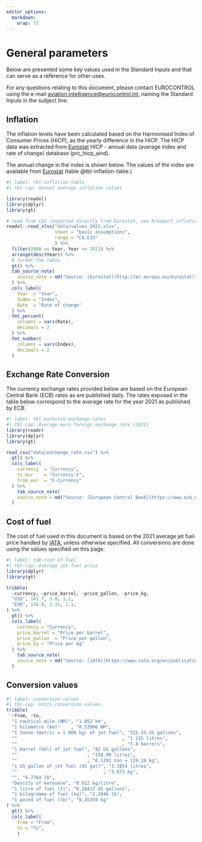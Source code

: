 ```yaml
---
editor_options: 
  markdown: 
    wrap: 72
---
```


# General parameters {#conversions .unnumbered}

Below are presented some key values used in the Standard Inputs and that can serve as a reference for other uses.

For any questions relating to this document, please contact EUROCONTROL
using the e-mail
[aviation.intelligence\@eurocontrol.int](mailto:aviation.intelligence@eurocontrol.int?subject=Standard%20inputs),
naming the Standard Inputs in the subject line.

## Inflation {#inflation .unnumbered}

The inflation levels have been calculated based on the Harmonised Index
of Consumer Prices (HICP), as the yearly difference in the HICP. The
HICP data was extracted from [Eurostat](http://ec.europa.eu/eurostat)
HICP - annual data (average index and rate of change) database
(prc_hicp_aind).

The annual change in the index is shown below. The values of the index
are available from [Eurostat](http://ec.europa.eu/eurostat) (table
@tbl-inflation-table.)

```r
#| label: tbl-inflation-table
#| tbl-cap: Annual average inflation values

library(readxl)
library(dplyr)
library(gt)

# read from CSV (exported directly from Eurostat, see R/export_inflation.R)
readxl::read_xlsx("data/values_2022.xlsx",
                  sheet = "basic assumptions",
                  range = "C6:E33" 
                  ) %>%
  filter(2000 <= Year, Year <= 2021) %>%
  arrange(desc(Year)) %>% 
  # format the table
  gt() %>%
  tab_source_note(
    source_note = md("Source: [Eurostat](http://ec.europa.eu/eurostat)")
  ) %>%
  cols_label(
    Year  = "Year",
    Index = "Index",
    Rate  = "Rate of change"
  ) %>%
  fmt_percent(
    columns = vars(Rate),
    decimals = 2
  ) %>%
  fmt_number(
    columns = vars(Index),
    decimals = 2
  )
```

## Exchange Rate Conversion {#exchange-rates .unnumbered}

The currency exchange rates provided below are based on the European Central Bank (ECB) rates as are published daily. The rates exposed in the table below correspond to the average rate for the year 2021 as published by ECB.

```r
#| label: tbl-eurostat-exchange-rates
#| tbl-cap: Average euro foreign exchange rate (2021)
library(readr)
library(dplyr)
library(gt)

read_csv("data/exchange_rate.csv") %>%
  gt() %>%
  cols_label(
    currency  = "Currency",
    to_eur    = "Currency-€",
    from_eur  = "€-Currency"
  ) %>%
    tab_source_note(
    source_note = md("Source: [European Central Bank](https://www.ecb.europa.eu/stats/policy_and_exchange_rates/euro_reference_exchange_rates/html/index.en.html)")
  )
```

## Cost of fuel {.unnumbered}

The cost of fuel used in this document is based on the 2021 average jet
fuel price handled by [IATA](https://www.iata.org/en/publications/economics/fuel-monitor/), unless otherwise specified. All conversions are done using the values specified on this page.

```r
#| label: tab-cost-of-fuel
#| tbl-cap: Average jet fuel price
library(dplyr)
library(gt)

tribble(
  ~currency, ~price_barrel, ~price_gallon, ~price_kg,
  "USD", 141.7, 3.8, 1.1,
  "EUR", 138.9, 3.31, 1.1,
) %>%
  gt() %>%
  cols_label(
    currency = "Currency",
    price_barrel = "Price per barrel",
    price_gallon  = "Price per gallon",
    price_kg = "Price per kg"
  ) %>%
    tab_source_note(
    source_note = md("Source: [IATA](https://www.iata.org/en/publications/economics/fuel-monitor/)")
  )
```

## Conversion values {.unnumbered}

```r
#| label: conversion-values
#| tbl-cap: Units conversion values.
tribble(
  ~from, ~to,
  "1 nautical mile (NM)", "1.852 km",
  "1 kilometre (km)"    , "0.53996 NM",
  "1 tonne (metric = 1 000 kg) of jet fuel", "325.33 US gallons",
  ""                                       , "1 235 litres",
  ""                                       , "7.8 barrels",
  "1 barrel (bbl) of jet fuel", "42 US gallons",
  ""                          , "158.99 litres",
  ""                          , "0.1291 ton = 129.10 kg",
  "1 US gallon of jet fuel (US gal)", "3.7854 litres",
  ""                                , "3.073 kg",
  "", "6.7764 lb",
  "Density of kerosene", "0.812 kg/litre",
  "1 litre of fuel (l)", "0.26417 US gallons",
  "1 kilogramme of fuel (kg)", "2.2046 lb",
  "1 pound of fuel (lb)", "0.45359 kg"
) %>% 
  gt() %>%
  cols_label(
    from = "From",
    to = "To",
    )
```
